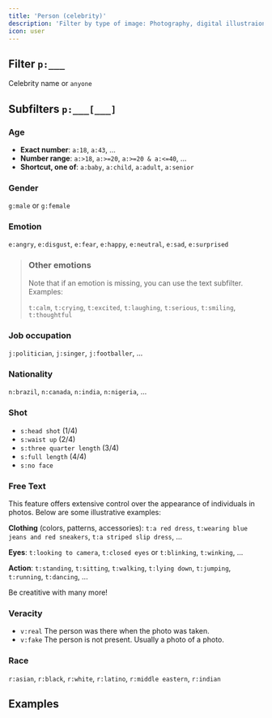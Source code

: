 ```yaml
---
title: 'Person (celebrity)'
description: 'Filter by type of image: Photography, digital illustraion, oil painting, ...'
icon: user
---
```


## Filter `p:___`

Celebrity name or `anyone`

## Subfilters `p:___[___]`

### Age
- **Exact number**: `a:18`, `a:43`, ...
- **Number range**: `a:>18`, `a:>=20`, `a:>=20 & a:<=40`, ...
- **Shortcut, one of**: `a:baby`, `a:child`, `a:adult`, `a:senior`


### Gender
`g:male` or `g:female`


### Emotion
`e:angry`, `e:disgust`, `e:fear`, `e:happy`, `e:neutral`, `e:sad`, `e:surprised`

> ### Other emotions
> Note that if an emotion is missing, you can use the text subfilter. Examples:
>
> `t:calm`, `t:crying`, `t:excited`, `t:laughing`, `t:serious`, `t:smiling`, `t:thoughtful`


### Job occupation
`j:politician`, `j:singer`, `j:footballer`, ...


### Nationality
`n:brazil`, `n:canada`, `n:india`, `n:nigeria`, ...


### Shot
- `s:head shot`   (1/4)
- `s:waist up` (2/4)
- `s:three quarter length`  (3/4)
- `s:full length`           (4/4)
- `s:no face`


### Free Text
This feature offers extensive control over the appearance of individuals in photos. Below are some illustrative examples:

**Clothing** (colors, patterns, accessories):
`t:a red dress`, `t:wearing blue jeans and red sneakers`, `t:a striped slip dress`, ...

**Eyes**:
`t:looking to camera`, `t:closed eyes` or `t:blinking`, `t:winking`, ...

**Action**:
`t:standing`, `t:sitting`, `t:walking`, `t:lying down`, `t:jumping`, `t:running`, `t:dancing`, ...

Be creatitive with many more!

### Veracity
- `v:real` The person was there when the photo was taken.
- `v:fake` The person is not present. Usually a photo of a photo.

### Race
`r:asian`, `r:black`, `r:white`, `r:latino`, `r:middle eastern`, `r:indian`


## Examples

